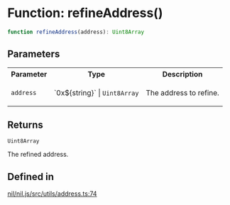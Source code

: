 # Function: refineAddress()

```ts
function refineAddress(address): Uint8Array
```

## Parameters

<table>
<tr>
<th>Parameter</th>
<th>Type</th>
<th>Description</th>
</tr>
<tr>
<td>

`address`

</td>
<td>

\`0x$\{string\}\` \| `Uint8Array`

</td>
<td>

The address to refine.

</td>
</tr>
</table>

## Returns

`Uint8Array`

The refined address.

## Defined in

[nil/nil.js/src/utils/address.ts:74](https://github.com/NilFoundation/nil.js/blob/08a7f90027b4c09b608245b19f15f6fb7ae1ff03/src/utils/address.ts#L74)
